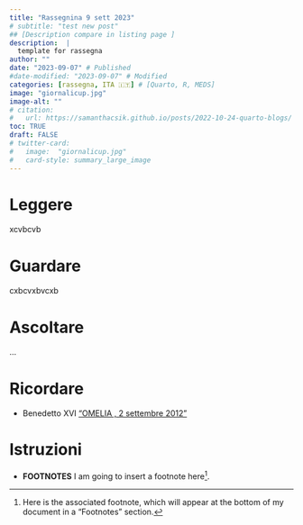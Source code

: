 ```yaml
---
title: "Rassegnina 9 sett 2023"
# subtitle: "test new post"
## [Description compare in listing page ]
description:  |
  template for rassegna
author: ""
date: "2023-09-07" # Published
#date-modified: "2023-09-07" # Modified
categories: [rassegna, ITA 🇮🇹] # [Quarto, R, MEDS]
image: "giornalicup.jpg"
image-alt: ""
# citation: 
#   url: https://samanthacsik.github.io/posts/2022-10-24-quarto-blogs/ 
toc: TRUE
draft: FALSE
# twitter-card:
#   image:  "giornalicup.jpg"
#   card-style: summary_large_image
---
```



# Leggere
xcvbcvb

# Guardare 
cxbcvxbvcxb

# Ascoltare 
...


# Ricordare 
+ Benedetto XVI  ["OMELIA , 2 settembre 2012"](https://www.vatican.va/content/benedict-xvi/it/homilies/2012/documents/hf_ben-xvi_hom_20120902_ratzinger-schuelerkreis.html)


# Istruzioni

+ **FOOTNOTES** I am going to insert a footnote here[^1].

[^1]: Here is the associated footnote, which will appear at the bottom of my document in a "Footnotes" section.

